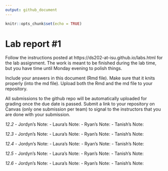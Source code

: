 ```yaml
---
output: github_document
---
```


<!-- README.md is generated from README.Rmd. Please edit the README.Rmd file -->


```r
knitr::opts_chunk$set(echo = TRUE)
```

# Lab report #1

Follow the instructions posted at https://ds202-at-isu.github.io/labs.html for the lab assignment. The work is meant to be finished during the lab time, but you have time until Monday evening to polish things.

Include your answers in this document (Rmd file). Make sure that it knits properly (into the md file). Upload both the Rmd and the md file to your repository.  

All submissions to the github repo will be automatically uploaded for grading once the due date is passed.
Submit a link to your repository on Canvas (only one submission per team) to signal to the instructors that you are done with your submission.

*12.2*
- Jordyn's Note:
- Laura's Note:
- Ryan's Note:
- Tanish's Note:

*12.3*
- Jordyn's Note:
- Laura's Note:
- Ryan's Note:
- Tanish's Note:

*12.4*
- Jordyn's Note:
- Laura's Note:
- Ryan's Note:
- Tanish's Note:

*12.5*
- Jordyn's Note:
- Laura's Note:
- Ryan's Note:
- Tanish's Note:

*12.6*
- Jordyn's Note:
- Laura's Note:
- Ryan's Note:
- Tanish's Note:

